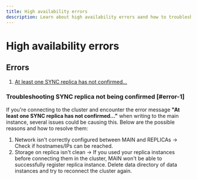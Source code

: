 ```yaml
---
title: High availability errors
description: Learn about high availability errors aand how to troubleshoot them.
---
```



# High availability errors

## Errors 

1. [At least one SYNC replica has not confirmed...](#error-1)

### Troubleshooting SYNC replica not being confirmed [#error-1]

If you're connecting to the cluster and encounter the error message **"At least one
SYNC replica has not confirmed..."** when writing to the main instance, several
issues could be causing this. Below are the possible reasons and how to resolve
them:

1. Network isn't correctly configured between MAIN and REPLICAs -> Check if
   hostnames/IPs can be reached.
2. Storage on replica isn't clean -> If you used your replica instances before
connecting them in the cluster, MAIN won't be able to successfully register
replica instance. Delete data directory of data instances and try to reconnect
the cluster again.

<CommunityLinks/>
